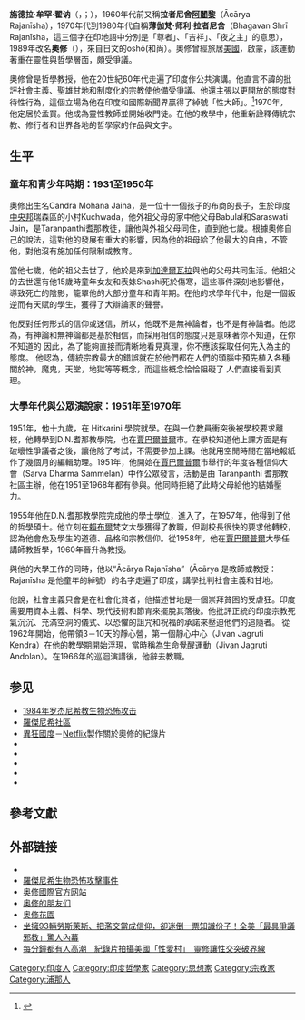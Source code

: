 {{多個問題|
{{copyedit|time=2011-09-17T04:04:40+00:00}}
{{expert-subject|time=2011-09-17T04:04:40+00:00}}
{{refimprove|time=2011-09-17T04:04:40+00:00}}
}}
{{Infobox Writer
| name        = 「拉者尼舍」旃德拉·牟罕·翟讷<br />रजनीश चन्द्र मोहन जैन
| image       =|
| imagesize   =
| caption     ={{Fact|圖片|來源請求}}
| birth_date  = 1931年12月11日
| birth_place = {{flag|British Raj}}库其瓦达
| death_date  = 1990年1月19日（58歲）
| death_place = {{IND}}[[浦那|浦那]]
| nationality = {{flagicon|India}} [[印度|印度]]
}}

'''旃德拉·牟罕·翟讷'''（{{lang-hi|रजनीश चन्द्र मोहन जैन}}，{{lang-en|Candra Mohana Jaina}}；{{bd|1931年|12月11日|1990年|1月19日|catIdx=O}}），1960年代前又稱'''拉者尼舍[[阿闍黎|阿闍黎]]'''（Ācārya Rajanīsha），1970年代到1980年代自稱'''薄伽梵·师利·拉者尼舍'''（Bhagavan Shrī Rajanīsha，這三個字在印地語中分別是「尊者」、「吉祥」、「夜之主」的意思），1989年改名'''奧修'''（{{lang|en|Osho}}），來自日文的oshō(和尚）。奧修曾經旅居[[美國|美國]]，啟蒙{{link-en|奧修運動|Osho movement}}，該運動著重在靈性與哲學層面，頗受爭議。

奧修曾是哲學教授，他在20世紀60年代走遍了印度作公共演講。他直言不諱的批評社會主義、聖雄甘地和制度化的宗教使他備受爭議。他還主張以更開放的態度對待性行為，這個立場為他在印度和國際新聞界贏得了綽號「性大師」。<ref name="JoshiVedant1982">{{cite book|author1=Vasant Joshi|author2=Swami Satya Vedant|title=The Awakened One: The Life and Work of Bhagwan Shree Rajneesh|language=en|url=http://books.google.com/books?id=L_-dAAAACAAJ|date=1 January 1982|publisher=Harper & Row|isbn=978-0-06-064205-1|pages=1-4}}</ref>1970年，他定居於孟買。他成為靈性教師並開始收門徒。在他的教學中，他重新詮釋傳統宗教、修行者和世界各地的哲學家的作品與文字。

== 生平 ==
===童年和青少年時期：1931至1950年===
奧修出生名Candra Mohana Jaina，是一位十一個孩子的布商的長子，生於印度[[中央邦|中央邦]]瑞森區的小村Kuchwada，他外祖父母的家中他父母Babulal和Saraswati Jain，是Taranpanthi耆那教徒，讓他與外祖父母同住，直到他七歲。根據奧修自己的說法，這對他的發展有重大的影響，因為他的祖母給了他最大的自由，不管他，對他沒有施加任何限制或教育。

當他七歲，他的祖父去世了，他於是來到[[加達爾瓦拉|加達爾瓦拉]]與他的父母共同生活。他祖父的去世還有他15歲時童年女友和表妹Shashi死於傷寒，這些事件深刻地影響他，導致死亡的陰影，籠罩他的大部分童年和青年期。在他的求學年代中，他是一個叛逆而有天賦的學生，獲得了大辯論家的聲譽。

他反對任何形式的信仰或迷信，所以，他既不是無神論者，也不是有神論者。他認為，有神論和無神論都是基於相信，而採用相信的態度只是意味著你不知道，在你不知道的 因此，為了能夠直接而清晰地看見真理，你不應該採取任何先入為主的態度。
他認為，傳統宗教最大的錯誤就在於他們都在人們的頭腦中預先植入各種關於神，魔鬼，天堂，地獄等等概念，而這些概念恰恰阻礙了 人們直接看到真理。

===大學年代與公眾演說家：1951年至1970年===
1951年，他十九歲，在 Hitkarini 學院就學。在與一位教員衝突後被學校要求離校，他轉學到D.N.耆那教學院，也在[[賈巴爾普爾|賈巴爾普爾]]市。在學校知道他上課方面是有破壞性爭議者之後，讓他除了考試，不需要參加上課。他就用空閒時間在當地報紙作了幾個月的編輯助理。1951年，他開始在[[賈巴爾普爾|賈巴爾普爾]]市舉行的年度各種信仰大會（Sarva Dharma Sammelan）中作公眾發言，活動是由 Taranpanthi 耆那教社區主辦，他在1951至1968年都有參與。他同時拒絕了此時父母給他的結婚壓力。

1955年他在D.N.耆那教學院完成他的學士學位，進入了{{le|薩格爾大學|Dr. Hari Singh Gour University}}，在1957年，他得到了他的哲學碩士。他立刻在[[賴布爾|賴布爾]]梵文大學獲得了教職，但副校長很快的要求他轉校，認為他會危及學生的道德、品格和宗教信仰。從1958年，他在[[賈巴爾普爾|賈巴爾普爾]]大學任講師教哲學，1960年晉升為教授。

與他的大學工作的同時，他以“Ācārya Rajanīsha”（Ācārya  是教師或教授：Rajanīsha 是他童年的綽號）的名字走遍了印度，講學批判社會主義和甘地。

他說，社會主義只會是在社會化貧者，他描述甘地是一個崇拜貧困的受虐狂。印度需要用資本主義、科學、現代技術和節育來擺脫其落後。他批評正統的印度宗教死氣沉沉、充滿空洞的儀式、以恐懼的詛咒和祝福的承諾來壓迫他們的追隨者。
從1962年開始，他帶領3－10天的靜心營，第一個靜心中心（Jivan Jagruti Kendra）在他的教學期開始浮現，當時稱為生命覺醒運動（Jivan Jagruti Andolan）。在1966年的巡迴演講後，他辭去教職。

== 参见 ==
* [[1984年罗杰尼希教生物恐怖攻击|1984年罗杰尼希教生物恐怖攻击]]
* [[羅傑尼希社區|羅傑尼希社區]]
* [[異狂國度|異狂國度]]－[[Netflix|Netflix]]製作關於奧修的紀錄片
* {{link-en|1985年罗杰尼希教暗杀案|1985 Rajneeshee assassination plot|1985年罗杰尼希教暗杀案}}
* {{link-en|2010 Pune bombing}}
* ''{{link-en|Byron v. Rajneesh Foundation International}}''
* ''{{link-en|Osho Times}}''
* {{link-en|Vijnana Bhairava Tantra}}

==參考文獻==
{{reflist}}

== 外部链接 ==
* {{Goodreads author |id=2856822.Osho}}
* [https://ohsir.tw/3247/ 羅傑尼希生物恐怖攻擊事件]
* [http://www.osho.com/ 奥修國際官方网站] {{Wayback|url=http://www.osho.com/ |date=19961219134849 }}
* [http://sannyas.org/ 奥修的朋友们]
* [http://www.oshogarden.org/ 奥修花園]
* [https://www.storm.mg/lifestyle/725087 坐擁93輛勞斯萊斯、把濫交當成信仰，卻迷倒一票知識份子！全美「最具爭議邪教」驚人內幕]
* [https://www.ettoday.net/dalemon/post/35434 每分鐘都有人高潮　紀錄片拍攝美國「性愛村」　靈修讓性交突破界線]

[[Category:印度人|Category:印度人]]
[[Category:印度哲學家|Category:印度哲學家]]
[[Category:思想家|Category:思想家]]
[[Category:宗教家|Category:宗教家]]
[[Category:浦那人|Category:浦那人]]